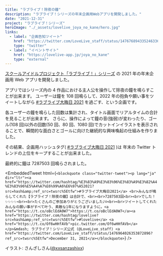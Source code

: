 ```yaml
---
title: "ラブライブ！除夜の鐘"
description: "ラブライブ！シリーズの年末企画用Webアプリを開発しました。"
date: "2021-12-31"
project: "ラブライブ！シリーズ"
heroImage: "./_assets/lovelive_joya_no_kane/hero.jpg"
links:
  - label: "企画告知ツイート"
    href: "https://twitter.com/LoveLive_staff/status/1476768943352463362?s=20"
    type: "twitter"
  - label: "イベントサイト"
    href: "https://lovelive-app.jp/joya_no_kane"
    type: "external"
---
```



[スクールアイドルプロジェクト「ラブライブ！」シリーズ](https://lovelive-anime.jp/) の 2021 年の年末企画用 Web アプリを開発しました。

アプリではシリーズ内の 4 作品における主人公を操作して除夜の鐘を鳴らすことが出来ます。
ユーザーは鐘を 108 回鳴らして、2022 年の抱負や願い事をツイートしながら [#ラブライブ大晦日 2021](https://twitter.com/hashtag/%E3%83%A9%E3%83%96%E3%83%A9%E3%82%A4%E3%83%96%E5%A4%A7%E6%99%A6%E6%97%A52021?src=hashtag_click) を過ごす、という企画です。

各ユーザーの鐘を鳴らした回数は集計され、タイトル画面でリアルタイムの合計を見ることが出来ます。
さらに、操作によって鐘の音(強弱)が変わったり、ゴール(108 回)以外の回数(50 回、80 回、1080 回)でカットインイラストを表示されることで、瞬間的な面白さとゴールに向けた継続的な興味喚起の仕組みを作りました。

その結果、企画用ハッシュタグ( [#ラブライブ大晦日 2021](https://twitter.com/hashtag/%E3%83%A9%E3%83%96%E3%83%A9%E3%82%A4%E3%83%96%E5%A4%A7%E6%99%A6%E6%97%A52021?src=hashtag_click) )は 年末の Twitter トレンドの上位をキープすることが出来ました。

最終的に鐘は 7287503 回鳴らされました。

<EmbeddedTweet
  html={`<blockquote class="twitter-tweet"><p lang="ja" dir="ltr"><a href="https://twitter.com/hashtag/%E3%83%A9%E3%83%96%E3%83%A9%E3%82%A4%E3%83%96%E5%A4%A7%E6%99%A6%E6%97%A52021?src=hash&amp;ref_src=twsrc%5Etfw">#ラブライブ大晦日2021</a> <br>みんなが鳴らしてくれた【ラブライブ！除夜の鐘】は合計で、<br><br>7287503回<br><br>でした！✨✨✨✨<br><br>たくさんのご参加ありがとうございました♪☺️<br><br>ツイートしてくれたみんなの願い事がすべて叶う、素敵な1年になりますように。<a href="https://t.co/oBclEdA0W7">https://t.co/oBclEdA0W7</a><a href="https://twitter.com/hashtag/lovelive?src=hash&amp;ref_src=twsrc%5Etfw">#lovelive</a> <a href="https://t.co/Of6wHHfAVb">pic.twitter.com/Of6wHHfAVb</a></p>&mdash; ラブライブ！シリーズ公式 (@LoveLive_staff) <a href="https://twitter.com/LoveLive_staff/status/1476964026353872896?ref_src=twsrc%5Etfw">December 31, 2021</a></blockquote>`}
/>

イラスト: さんざしさん([@xxsanzashixx](https://twitter.com/xxsanzashixx))
